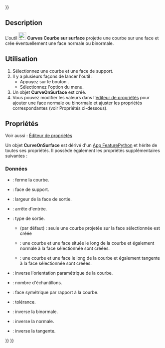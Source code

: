 <languages/>
{{UnfinishedDocu{{#translation:}}}}

{{Docnav/fr
|[[Curves_ParametricComb/fr|Peigne paramétrique]]
|[[Curves_ZebraTool/fr|Outil Zebra]]
|[[Curves_Workbench/fr|Atelier Curves]]
|IconL=Curves_ParametricComb.svg
|IconR=Curves_ZebraTool.svg
|IconC=Curves_workbench_icon.svg
}}

{{GuiCommand/fr
|Name=Curves CurveOnSurface
|Name/fr=Curves Courbe sur surface
|MenuLocation=Curves → CurveOnSurface
|Workbenches=[[Curves_Workbench/fr|Curves]]
}}

==Description==

L'outil [[Image:Curves_CurveOnSurface.svg|24px]] '''Curves Courbe sur surface''' projette une courbe sur une face et crée éventuellement une face normale ou binormale.

<span id="Usage"></span>
==Utilisation==

# Sélectionnez une courbe et une face de support.
# Il y a plusieurs façons de lancer l'outil :
#* Appuyez sur le bouton {{Button|[[Image:Curves_CurveOnSurface.svg|16px]] [[Curves_CurveOnSurface/fr|CurveOnSurface]]}}.
#* Sélectionnez l'option {{MenuCommand|Curves → [[Image:Curves_CurveOnSurface.svg|16px]] CurveOnSurface}} du menu.
# Un objet '''CurveOnSurface''' est créé.
# Vous pouvez modifier les valeurs dans l'[[Property_editor/fr|éditeur de propriétés]] pour ajouter une face normale ou binormale et ajuster les propriétés correspondantes (voir Propriétés ci-dessous).

<span id="Properties"></span>
==Propriétés==

Voir aussi : [[Property_editor/fr|Éditeur de propriétés]]

<div class="mw-translate-fuzzy">
Un objet '''CurveOnSurface''' est dérivé d'un [[App_FeaturePython/fr|App FeaturePython]] et hérite de toutes ses propriétés. Il possède également les propriétés supplémentaires suivantes :
</div>

<span id="Data"></span>
===Données===

{{TitleProperty|Curve On Surface}}

* {{PropertyData|Closed|Bool}} : ferme la courbe.
* {{PropertyData|Face|LinkSub}} : face de support.
* {{PropertyData|Face Width|Distance}} : largeur de la face de sortie.
* {{PropertyData|Input Edge|LinkSub}} : arrête d'entrée.
* {{PropertyData|Output|Enumeration}} : type de sortie.
** {{Value|Curve only}} (par défaut) : seule une courbe projetée sur la face sélectionnée est créée
** {{Value|Normal face}} : une courbe et une face située le long de la courbe et également normale à la face sélectionnée sont créées.
** {{Value|Binormal face}} : une courbe et une face le long de la courbe et également tangente à la face sélectionnée sont créées.
* {{PropertyData|Reverse|Bool}} : inverse l'orientation paramétrique de la courbe.
* {{PropertyData|Samples|Integer}} : nombre d'échantillons.
* {{PropertyData|Symmetric|Bool}} : face symétrique par rapport à la courbe.
* {{PropertyData|Tolerance|Float}} : tolérance.

{{TitleProperty|Orientation}}

* {{PropertyData|Reverse Binormal|Bool}} : inverse la binormale.
* {{PropertyData|Reverse Normal|Bool}} : inverse la normale.
* {{PropertyData|Reverse Tangent|Bool}} : inverse la tangente.


{{Docnav/fr
|[[Curves_ParametricComb/fr|Peigne paramétrique]]
|[[Curves_ZebraTool/fr|Outil Zebra]]
|[[Curves_Workbench/fr|Atelier Curves]]
|IconL=Curves_ParametricComb.svg
|IconR=Curves_ZebraTool.svg
|IconC=Curves_workbench_icon.svg
}}

{{Curves Tools navi{{#translation:}}}}
{{Userdocnavi{{#translation:}}}}